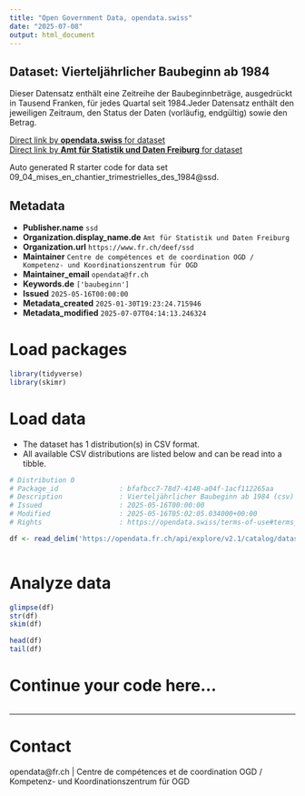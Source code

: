 ```yaml
---
title: "Open Government Data, opendata.swiss"
date: "2025-07-08"
output: html_document
---
```


## Dataset: Vierteljährlicher Baubeginn ab 1984

Dieser Datensatz enthält eine Zeitreihe der Baubeginnbeträge, ausgedrückt in Tausend Franken, für jedes Quartal seit 1984.Jeder Datensatz enthält den jeweiligen Zeitraum, den Status der Daten (vorläufig, endgültig) sowie den Betrag.

[Direct link by **opendata.swiss** for dataset](https://opendata.swiss/de/dataset/vierteljahrlicher-baubeginn-ab-1984)<br>
[Direct link by **Amt für Statistik und Daten Freiburg** for dataset](https://opendata.fr.ch/explore/dataset/09_04_mises_en_chantier_trimestrielles_des_1984/)

Auto generated R starter code for data set 09_04_mises_en_chantier_trimestrielles_des_1984@ssd.

## Metadata

- **Publisher.name** `ssd`
- **Organization.display_name.de** `Amt für Statistik und Daten Freiburg`
- **Organization.url** `https://www.fr.ch/deef/ssd`
- **Maintainer** `Centre de compétences et de coordination OGD / Kompetenz- und Koordinationszentrum für OGD`
- **Maintainer_email** `opendata@fr.ch`
- **Keywords.de** `['baubeginn']`
- **Issued** `2025-05-16T00:00:00`
- **Metadata_created** `2025-01-30T19:23:24.715946`
- **Metadata_modified** `2025-07-07T04:14:13.246324`


# Load packages

```r

library(tidyverse)
library(skimr)

```

# Load data

-   The dataset has 1 distribution(s) in CSV format.
-   All available CSV distributions are listed below and can be read into a tibble.

```r

# Distribution 0
# Package_id               : bfafbcc7-78d7-4148-a04f-1acf112265aa
# Description              : Vierteljährlicher Baubeginn ab 1984 (csv)
# Issued                   : 2025-05-16T00:00:00
# Modified                 : 2025-05-16T05:02:05.034000+00:00
# Rights                   : https://opendata.swiss/terms-of-use#terms_by

df <- read_delim('https://opendata.fr.ch/api/explore/v2.1/catalog/datasets/09_04_mises_en_chantier_trimestrielles_des_1984/exports/csv?use_labels=true')



```

# Analyze data

```r

glimpse(df)
str(df)
skim(df)

head(df)
tail(df)

```

# Continue your code here...

```r

```

------------------------------------------------------------------------

# Contact

opendata@fr.ch | Centre de compétences et de coordination OGD / Kompetenz- und Koordinationszentrum für OGD
